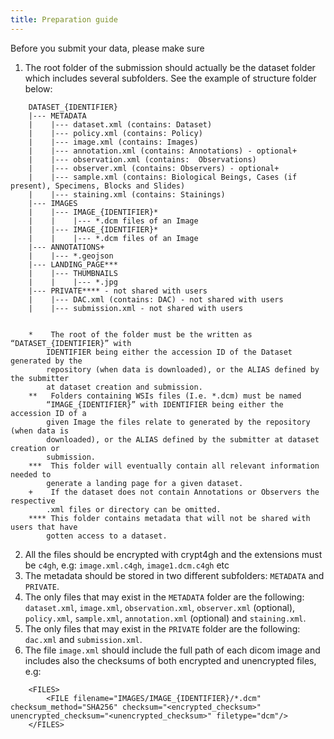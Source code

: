 ```yaml
---
title: Preparation guide
---
```

Before you submit your data, please make sure

1. The root folder of the submission should actually be the dataset folder which includes several subfolders. See the example of structure folder below:
```
    DATASET_{IDENTIFIER}
    |--- METADATA
    |    |--- dataset.xml (contains: Dataset)
    |    |--- policy.xml (contains: Policy)
    |    |--- image.xml (contains: Images)
    |    |--- annotation.xml (contains: Annotations) - optional+
    |    |--- observation.xml (contains:  Observations)
    |    |--- observer.xml (contains: Observers) - optional+
    |    |--- sample.xml (contains: Biological Beings, Cases (if present), Specimens, Blocks and Slides)
    |    |--- staining.xml (contains: Stainings)
    |--- IMAGES
    |    |--- IMAGE_{IDENTIFIER}*
    |    |    |--- *.dcm files of an Image
    |    |--- IMAGE_{IDENTIFIER}*
    |    |    |--- *.dcm files of an Image
    |--- ANNOTATIONS+
    |    |--- *.geojson
    |--- LANDING_PAGE***
    |    |--- THUMBNAILS
    |    |    |--- *.jpg
    |--- PRIVATE**** - not shared with users
    |    |--- DAC.xml (contains: DAC) - not shared with users
    |    |--- submission.xml - not shared with users


    *    The root of the folder must be the written as “DATASET_{IDENTIFIER}” with
        IDENTIFIER being either the accession ID of the Dataset generated by the
        repository (when data is downloaded), or the ALIAS defined by the submitter
        at dataset creation and submission.
    **   Folders containing WSIs files (I.e. *.dcm) must be named
        “IMAGE_{IDENTIFIER}” with IDENTIFIER being either the accession ID of a
        given Image the files relate to generated by the repository (when data is
        downloaded), or the ALIAS defined by the submitter at dataset creation or
        submission.
    ***  This folder will eventually contain all relevant information needed to
        generate a landing page for a given dataset.
    +    If the dataset does not contain Annotations or Observers the respective
        .xml files or directory can be omitted.
    **** This folder contains metadata that will not be shared with users that have
        gotten access to a dataset.
```

2. All the files should be encrypted with crypt4gh and the extensions must be `c4gh`, e.g:
`image.xml.c4gh`, `image1.dcm.c4gh` etc
3. The metadata should be stored in two different subfolders: `METADATA` and `PRIVATE`.
4. The only files that may exist in the `METADATA` folder are the following: `dataset.xml`, `image.xml`, `observation.xml`, `observer.xml` (optional), `policy.xml`, `sample.xml`, `annotation.xml` (optional) and `staining.xml`.
5. The only files that may exist in the `PRIVATE` folder are the following: `dac.xml` and `submission.xml`.
6. The file `image.xml` should include the full path of each dicom image and includes also the checksums of both encrypted and unencrypted files, e.g:
```
    <FILES>
        <FILE filename="IMAGES/IMAGE_{IDENTIFIER}/*.dcm" checksum_method="SHA256" checksum="<encrypted_checksum>" unencrypted_checksum="<unencrypted_checksum>" filetype="dcm"/>
    </FILES>
```
